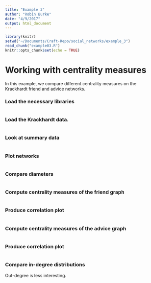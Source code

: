 ```yaml
---
title: "Example 3"
author: "Robin Burke"
date: "4/9/2017"
output: html_document
---
```



```r
library(knitr)
setwd("~/Documents/Craft-Repo/social_networks/example_3")
read_chunk("example03.R")
knitr::opts_chunk$set(echo = TRUE)
```

# Working with centrality measures

In this example, we compare different centrality measures on the
Krackhardt friend and advice networks. 

### Load the necessary libraries
```r
```

### Load the Krackhardt data.
```r
```

### Look at summary data
```r
```

### Plot networks
```r
```

### Compare diameters
```r
```

### Compute centrality measures of the friend graph
```r
```

### Produce correlation plot
```r
```

### Compute centrality measures of the advice graph
```r
```

### Produce correlation plot
```r
```

### Compare in-degree distributions
Out-degree is less interesting.
```r
```



